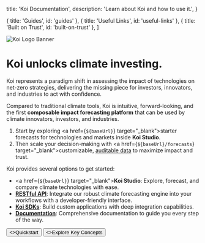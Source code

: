 

  title: 'Koi Documentation',
  description:
    'Learn about Koi and how to use it.',
}

  { title: 'Guides', id: 'guides' },
  { title: 'Useful Links', id: 'useful-links' },
  { title: 'Built on Trust', id: 'built-on-trust' },
]

<HeroPattern />

<Image
  src={koiLogoBanner}
  alt="Koi Logo Banner"
  className="w-full mt-0"
/>

# Koi unlocks climate investing.

Koi represents a paradigm shift in assessing the impact of technologies on net-zero strategies,
delivering the missing piece for investors, innovators, and industries to act with confidence.

Compared to traditional climate tools, Koi is intuitive, forward-looking, and the first **composable
impact forecasting platform** that can be used by climate innovators, investors, and industries.

1. Start by exploring <a href={`${baseUrl}`} target="_blank">starter forecasts</a> for technologies and markets inside **Koi Studio**.
2. Then scale your decision-making with <a href={`${baseUrl}/forecasts`} target="_blank">customizable</a>, [auditable data](/docs/key-concepts#platform-features) to maximize impact and trust.

Koi provides several options to get started:

- <a href={`${baseUrl}`} target="_blank"><strong>Koi Studio</strong></a>: Explore, forecast, and compare climate technologies with ease.
- [**RESTful API**](/docs/api/reference): Integrate our robust climate forecasting engine into your workflows with a developer-friendly interface.
- [**Koi SDKs**](/docs/api/sdks): Build custom applications with deep integration capabilities.
- [**Documentation**](/docs/quickstart): Comprehensive documentation to guide you every step of the way.

<div className="not-prose mb-16 mt-6 flex gap-3">
  <Button href="/docs/quickstart" arrow="right">
    <>Quickstart</>
  </Button>
  <Button href="/docs/key-concepts" variant="outline">
    <>Explore Key Concepts</>
  </Button>
</div>


<Guides />

<UsefulLinks />

<BuiltOnTrust />

<Callouts />
